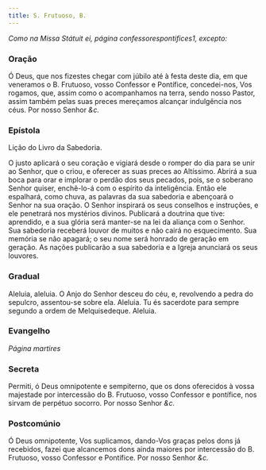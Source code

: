 ```yaml
---
title: S. Frutuoso, B.
---
```


<em>Como na Missa Státuit ei, página confessorespontifices1, excepto:</em>

### Oração

Ó Deus, que nos fizestes chegar com júbilo até à festa deste dia, em que
veneramos o B. Frutuoso, vosso Confessor e Pontífice, concedei-nos, Vos
rogamos, que, assim como o acompanhamos na terra, sendo nosso Pastor,
assim também pelas suas preces mereçamos alcançar indulgência nos céus.
Por nosso Senhor <em>&c.</em>

### Epístola

Lição do Livro da Sabedoria.

O justo aplicará o seu coração e vigiará desde o romper do dia para se
unir ao Senhor, que o criou, e oferecer as suas preces ao Altíssimo.
Abrirá a sua boca para orar e implorar o perdão dos seus pecados, pois, se
o soberano Senhor quiser, enchê-lo-á com o espírito da inteligência. Então
ele espalhará, como chuva, as palavras da sua sabedoria e abençoará o
Senhor na sua oração. O Senhor inspirará os seus conselhos e instruções, e
ele penetrará nos mystérios divinos. Publicará a doutrina que tive:
aprendido, e a sua glória será manter-se na lei da aliança com o Senhor.
Sua sabedoria receberá louvor de muitos e não cairá no esquecimento. Sua
memória se não apagará; o seu nome será honrado de geração em geração. As
nações publicarão a sua sabedoria e a Igreja anunciará os seus louvores.

### Gradual

Aleluia, aleluia. O Anjo do Senhor desceu do céu, e, revolvendo a pedra do
sepulcro, assentou-se sobre ela. Aleluia. Tu és sacerdote para sempre
segundo a ordem de Melquisedeque. Aleluia.

### Evangelho 

_Página martires_

### Secreta

Permiti, ó Deus omnipotente e sempiterno, que os dons oferecidos à vossa
majestade por intercessão do B. Frutuoso, vosso Confessor e pontífice, nos
sirvam de perpétuo socorro. Por nosso Senhor <em>&c.</em>

### Postcomúnio

Ó Deus omnipotente, Vos suplicamos, dando-Vos graças pelos dons já
recebidos, fazei que alcancemos dons ainda maiores por intercessão do B.
Frutuoso, vosso Confessor e Pontífice. Por nosso Senhor <em>&c.</em>
